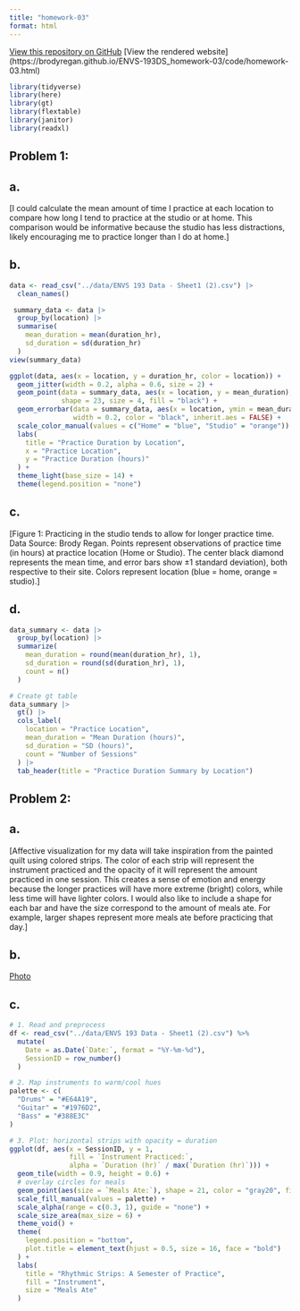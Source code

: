 ```yaml
---
title: "homework-03"
format: html
---
```


[View this repository on GitHub](https://github.com/brodyregan/ENVS-193DS_homework-03)
[View the rendered website] (https://brodyregan.github.io/ENVS-193DS_homework-03/code/homework-03.html)

```r
library(tidyverse)
library(here)
library(gt)
library(flextable)
library(janitor)
library(readxl)
```

## Problem 1:
## a.
[I could calculate the mean amount of time I practice at each location to compare how long I tend to practice at the studio or at home. This comparison would be informative because the studio has less distractions, likely encouraging me to practice longer than I do at home.]

## b.

```r
data <- read_csv("../data/ENVS 193 Data - Sheet1 (2).csv") |> 
  clean_names()
```

```r
 summary_data <- data |>
  group_by(location) |>
  summarise(
    mean_duration = mean(duration_hr),
    sd_duration = sd(duration_hr)
  )
view(summary_data)
```

```r
ggplot(data, aes(x = location, y = duration_hr, color = location)) +
  geom_jitter(width = 0.2, alpha = 0.6, size = 2) +
  geom_point(data = summary_data, aes(x = location, y = mean_duration), 
             shape = 23, size = 4, fill = "black") +
  geom_errorbar(data = summary_data, aes(x = location, ymin = mean_duration - sd_duration, ymax = mean_duration + sd_duration),
                width = 0.2, color = "black", inherit.aes = FALSE) +
  scale_color_manual(values = c("Home" = "blue", "Studio" = "orange")) +
  labs(
    title = "Practice Duration by Location",
    x = "Practice Location",
    y = "Practice Duration (hours)"
  ) +
  theme_light(base_size = 14) +
  theme(legend.position = "none")
```

## c. 
[Figure 1: Practicing in the studio tends to allow for longer practice time. Data Source: Brody Regan. Points represent observations of practice time (in hours) at practice location (Home or Studio). The center black diamond represents the mean time, and error bars show ±1 standard deviation), both respective to their site. Colors represent location (blue = home, orange = studio).]

## d. 

```r
data_summary <- data |>
  group_by(location) |>
  summarize(
    mean_duration = round(mean(duration_hr), 1),
    sd_duration = round(sd(duration_hr), 1),
    count = n()
  )

# Create gt table
data_summary |>
  gt() |>
  cols_label(
    location = "Practice Location",
    mean_duration = "Mean Duration (hours)",
    sd_duration = "SD (hours)",
    count = "Number of Sessions"
  ) |>
  tab_header(title = "Practice Duration Summary by Location")

```


## Problem 2:
## a.
[Affective visualization for my data will take inspiration from the painted quilt using colored strips. The color of each strip will represent the instrument practiced and the opacity of it will represent the amount practiced in one session. This creates a sense of emotion and energy because the longer practices will have more extreme (bright) colors, while less time will have lighter colors. I would also like to include a shape for each bar and have the size correspond to the amount of meals ate. For example, larger shapes represent more meals ate before practicing that day.]


## b. 
[Photo](../data/IMG_5716.jpg){width=400px}



## c.
```r

# 1. Read and preprocess
df <- read_csv("../data/ENVS 193 Data - Sheet1 (2).csv") %>%
  mutate(
    Date = as.Date(`Date:`, format = "%Y-%m-%d"),
    SessionID = row_number()
  )

# 2. Map instruments to warm/cool hues
palette <- c(
  "Drums" = "#E64A19",
  "Guitar" = "#1976D2",
  "Bass" = "#388E3C"
)

# 3. Plot: horizontal strips with opacity = duration
ggplot(df, aes(x = SessionID, y = 1,
               fill = `Instrument Practiced:`,
               alpha = `Duration (hr)` / max(`Duration (hr)`))) +
  geom_tile(width = 0.9, height = 0.6) +
  # overlay circles for meals
  geom_point(aes(size = `Meals Ate:`), shape = 21, color = "gray20", fill = "white") +
  scale_fill_manual(values = palette) +
  scale_alpha(range = c(0.3, 1), guide = "none") +
  scale_size_area(max_size = 6) +
  theme_void() +
  theme(
    legend.position = "bottom",
    plot.title = element_text(hjust = 0.5, size = 16, face = "bold")
  ) +
  labs(
    title = "Rhythmic Strips: A Semester of Practice",
    fill = "Instrument",
    size = "Meals Ate"
  )

```





































